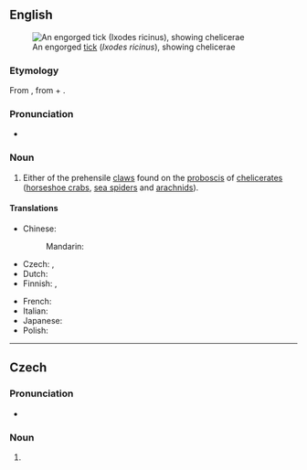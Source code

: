 ==English==
[[File:Ixodus ricinus 5x.jpg|right|thumb|An engorged [[tick]] (''Ixodes ricinus''), showing chelicerae]]

===Etymology===
From {{bor|en|NL.|chēlicera}}, from {{der|en|grc|χηλή||jawbone}} + {{m|grc|κέρας||horn}}.

===Pronunciation===
* {{IPA|en|/kəˈlɪ.sə.ɹə/}}

===Noun===
{{en-noun|chelicerae}}

# {{lb|en|zoology}} Either of the prehensile [[claws]] found on the [[proboscis]] of [[chelicerate]]s ([[horseshoe crab]]s, [[sea spider]]s and [[arachnid]]s).

====Translations====
{{trans-top|chelicera}}
* Chinese:
*: Mandarin: {{t+|cmn|螯肢|tr=áozhī}}
* Czech: {{t|cs|klepítko|n}}, {{t|cs|chelicera|f}}
* Dutch: {{t|nl|cheliceer}}
* Finnish: {{t|fi|leukakoukku}}, {{t|fi|kelikeri}}
{{trans-mid}}
* French: {{t+|fr|chélicère|f}}
* Italian: {{t|it|chelicero|m}}
* Japanese: {{t|ja|鋏角|tr=きょうかく, kyōkaku|sc=Jpan}}
* Polish: {{t|pl|szczękoczułek|m}}
{{trans-bottom}}

----

==Czech==
{{wp|lang=cs}}

===Pronunciation===
* {{cs-IPA}}

===Noun===
{{cs-noun|g=f}}

# {{l|en|chelicera}}
#: {{syn|cs|klepítko}}